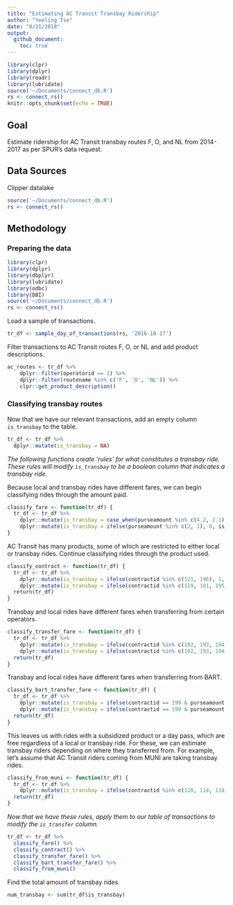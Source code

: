 ```yaml
---
title: "Estimating AC Transit Transbay Ridership"
author: "Yeeling Tse"
date: "8/21/2018"
output:
  github_document:
    toc: true
---
```


```r
library(clpr)	
library(dplyr)	
library(readr)	
library(lubridate)	
source('~/Documents/connect_db.R')	
rs <- connect_rs()
knitr::opts_chunk$set(echo = TRUE)
```


## Goal 

Estimate ridership for AC Transit transbay routes F, O, and NL from 2014-2017 as per SPUR's data request.
 
 
## Data Sources

Clipper datalake

```r
source('~/Documents/connect_db.R')  
rs <- connect_rs()
```


## Methodology 

### Preparing the data

```r
library(clpr)	
library(dplyr)	
library(dbplyr)
library(lubridate)	
library(odbc)
library(DBI)
source('~/Documents/connect_db.R')	
rs <- connect_rs()	
```

Load a sample of transactions.

```r
tr_df <- sample_day_of_transactions(rs, '2016-10-17')	
```

Filter transactions to AC Transit routes F, O, or NL and add product descriptions.

```r
ac_routes <- tr_df %>%
    dplyr::filter(operatorid == 1) %>%
    dplyr::filter(routename %in% c('F', 'O', 'NL')) %>%
    clpr::get_product_description()
```

### Classifying transbay routes

Now that we have our relevant transactions, add an empty column `is_transbay` to the table.

```r
tr_df <- tr_df %>%
  dplyr::mutate(is_transbay = NA)
```

*The following functions create 'rules' for what constitutes a transbay ride. These rules will modify `is_transbay` to be a boolean column that indicates a transbay ride.*

Because local and transbay rides have different fares, we can begin classifying rides through the amount paid.

```r
classify_fare <- function(tr_df) {
  tr_df <- tr_df %>% 
    dplyr::mutate(is_transbay = case_when(purseamount %in% c(4.2, 2.1) & contractid == 0 ~ 1)) %>%
    dplyr::mutate(is_transbay = ifelse(purseamount %in% c(2, 1), 0, is_transbay))
}
```

AC Transit has many products, some of which are restricted to either local or transbay rides. Continue classifying rides through the product used.

```r
classify_contract <- function(tr_df) {
  tr_df <- tr_df %>%
    dplyr::mutate(is_transbay = ifelse(contractid %in% c(121, 196), 1, is_transbay)) %>%
    dplyr::mutate(is_transbay = ifelse(contractid %in% c(119, 101, 195, 120), 0, is_transbay))
  return(tr_df)
}
```

Transbay and local rides have different fares when transferring from certain operators. 

```r
classify_transfer_fare <- function(tr_df) {
  tr_df <- tr_df %>%
    dplyr::mutate(is_transbay = ifelse(contractid %in% c(192, 193, 194, 197, 198) & purseamount %in% c(2.1, 1.05), 1, is_transbay)) %>%
    dplyr::mutate(is_transbay = ifelse(contractid %in% c(192, 193, 194, 197, 198) & purseamount == 0, 0, is_transbay))      
  return(tr_df)
}     
```

Transbay and local rides have different fares when transferring from BART.

```r
classify_bart_transfer_fare <- function(tr_df) {
  tr_df <- tr_df %>%
    dplyr::mutate(is_transbay = ifelse(contractid == 199 & purseamount %in% c(2.7, 1.6), 1, is_transbay)) %>%
    dplyr::mutate(is_transbay = ifelse(contractid == 199 & purseamount %in% c(1.5, 0.5), 0, is_transbay))      
  return(tr_df)
}
```

This leaves us with rides with a subsidized product or a day pass, which are free regardless of a local or transbay ride. For these, we can estimate transbay riders depending on where they transferred from. For example, let's assume that AC Transit riders coming from MUNI are taking transbay rides.

```r
classify_from_muni <- function(tr_df) {
  tr_df <- tr_df %>%
    dplyr::mutate(is_transbay = ifelse(contractid %in% c(110, 114, 118, 170) & transferoperator == 18, 1, is_transbay))
  return(tr_df)
}
```

*Now that we have these rules, apply them to our table of transactions to modify the `is_transfer` column.*

```r
tr_df <- tr_df %>%
  classify_fare() %>%
  classify_contract() %>%
  classify_transfer_fare() %>%
  classify_bart_transfer_fare() %>%
  classify_from_muni()
```

Find the total amount of transbay rides.

```r
num_transbay <- sum(tr_df$is_transbay)
```










